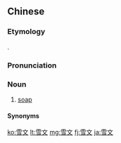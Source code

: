 ==Chinese==
{{zh-forms|gloss=-}}

===Etymology===
{{bor|zh|ms|sabun}}.

===Pronunciation===
{{zh-pron
|mn=xm,qz,zz,tp,yl,tn,kh:sap-bûn/xm:sat-bûn/xm,qz:soat-bûn/lk,sx,tp,mg:sap-mûi/zz:siap-bûn
|cat=n
}}

===Noun===
{{zh-noun}}

# {{lb|zh|Min Nan}} [[soap]]

====Synonyms====
{{zh-dial|肥皂}}

[[ko:雪文]]
[[lt:雪文]]
[[mg:雪文]]
[[fj:雪文]]
[[ja:雪文]]